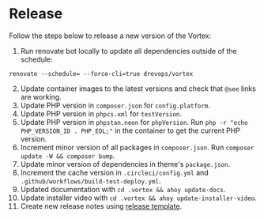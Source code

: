 # Release

Follow the steps below to release a new version of the Vortex:

1. Run renovate bot locally to update all dependencies outside of the schedule:
```
renovate --schedule= --force-cli=true drevops/vortex
```
2. Update container images to the latest versions and check that `@see` links are working.
3. Update PHP version in `composer.json` for `config.platform`.
4. Update PHP version in `phpcs.xml` for `testVersion`.
5. Update PHP version in `phpstan.neon` for `phpVersion`. Run `php -r "echo PHP_VERSION_ID . PHP_EOL;"` in the container to get the current PHP version.
6. Increment minor version of all packages in `composer.json`. Run `composer update -W && composer bump`.
7. Update minor version of dependencies in theme's `package.json`.
8. Increment the cache version in `.circleci/config.yml` and `.github/workflows/build-test-deploy.yml`.
9. Updated documentation with `cd .vortex && ahoy update-docs`.
10. Update installer video with `cd .vortex && ahoy update-installer-video`.
11. Create new release notes using [release template](./release_template.md).
